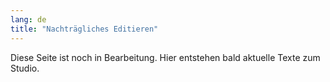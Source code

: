 ```yaml
---
lang: de
title: "Nachträgliches Editieren"
---
```


::: {.callout-note}
Diese Seite ist noch in Bearbeitung. Hier entstehen bald aktuelle Texte zum Studio.
:::